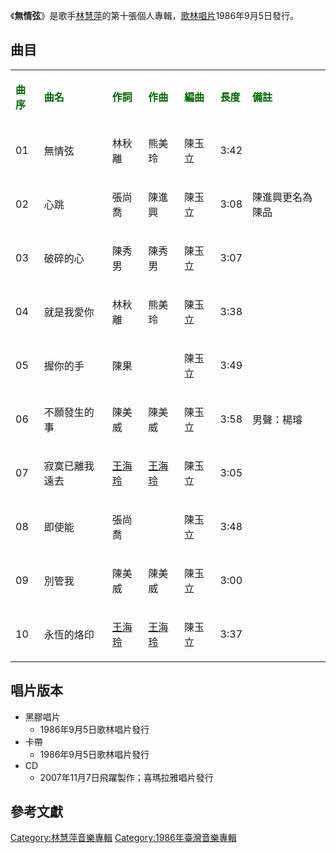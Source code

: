 {{unreferenced|time=2014-01-16T14:29:20+00:00}}
{{Infobox album <!-- See Wikipedia:WikiProject_Albums -->
| name       = 無情弦
| type       = 專輯
| artist     = [[林慧萍|林慧萍]]
| cover      = 
| released   = 1986年9月5日
| genre      = [[國語流行音樂|國語流行音樂]]
| length     = 34 分 57 秒
| label      = [[歌林唱片|歌林唱片]]
<!-- 未知參數 | number     = KLQA-1321 -->
| producer   = [[楊明煌|楊明煌]]
| prev_title = [[流行金曲-林慧萍專輯〈一〉|流行金曲-林慧萍專輯〈一〉]]
| prev_year  = 1986 <!-- 1月 -->
| next_title = [[流行金曲-林慧萍專輯〈二〉|流行金曲-林慧萍專輯〈二〉]]
| next_year  = 1986 <!-- 11月 -->
}}
《'''無情弦'''》是歌手[[林慧萍|林慧萍]]的第十張個人專輯，[[歌林唱片|歌林唱片]]1986年9月5日發行。

==曲目==
{| class="wikitable"
|-
| <font color=darkgreen>'''曲序'''</font> || <font color=darkgreen>'''曲名'''</font> || <font color=darkgreen>'''作詞'''</font> || <font color=darkgreen>'''作曲'''</font> || <font color=darkgreen>'''編曲'''</font>|| <font color=darkgreen>'''長度'''</font>  || <font color=darkgreen>'''備註'''</font>
|-
| 01 || 無情弦 || 林秋離 || 熊美玲 || 陳玉立 || 3:42 ||
|-
| 02 || 心跳 || 張尚喬 || 陳進興 || 陳玉立 || 3:08 ||陳進興更名為陳品
|-
| 03 || 破碎的心 || 陳秀男 || 陳秀男 || 陳玉立  || 3:07 ||
|-
| 04 || 就是我愛你 || 林秋離 || 熊美玲 || 陳玉立 || 3:38 || 
|-
| 05 || 握你的手 || 陳果 ||  || 陳玉立 || 3:49 || 
|-
| 06 || 不願發生的事 || 陳美威 || 陳美威 || 陳玉立 || 3:58 || 男聲：楊璿 
|-
| 07 || 寂寞已離我遠去 || [[王海玲|王海玲]] || [[王海玲|王海玲]] || 陳玉立 || 3:05 || 
|-
| 08 || 即使能 || 張尚喬 ||  || 陳玉立 || 3:48 || 
|-
| 09 || 別管我 || 陳美威 || 陳美威 || 陳玉立 || 3:00 ||
|-
| 10 || 永恆的烙印 || [[王海玲|王海玲]] || [[王海玲|王海玲]] || 陳玉立 || 3:37 ||
|}

== 唱片版本 ==
*黑膠唱片
**1986年9月5日歌林唱片發行
*卡帶
**1986年9月5日歌林唱片發行
*CD
**2007年11月7日飛躍製作；喜瑪拉雅唱片發行

==參考文獻==
{{reflist}}

[[Category:林慧萍音樂專輯|Category:林慧萍音樂專輯]]
[[Category:1986年臺灣音樂專輯|Category:1986年臺灣音樂專輯]]